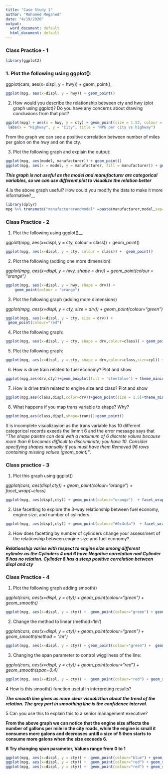 ---
title: "Case Study 1"
author: "Mohamed Megahed"
date: "4/19/2020"
output:
  word_document: default
  html_document: default
---

### Class Practice - 1
```{r}
library(ggplot2)
```

### 1.	Plot the following using ggplot():

ggplot(cars, aes(x=displ, y = hwy)) + geom_point()_
```{r, fig.height=5, fig.width=11}
ggplot(mpg, aes(x=displ, y = hwy)) + geom_point()
```

2. How would you describe the relationship between cty and hwy (plot graph using ggplot)? Do you have any concerns about drawing conclusions from that plot?
```{r, fig.height=5, fig.width=11}
ggplot(mpg) + aes(x = hwy, y = cty) + geom_point(size = 1.52, colour = "#0c4c8a")+ geom_smooth() +
 labs(x = "Highway", y = "City", title = "MPG per city vs highway")
```

From the graph we can see a positive correlation between number of miles per galon on the hwy and on the cty.

3. Plot the following graph and explain the output:

```{r, fig.height=5, fig.width=11}
ggplot(mpg, aes(model, manufacturer)) + geom_point()
ggplot(mpg, aes(x = model, y = manufacturer, fill = manufacturer)) + geom_bin2d()

```
***This graph is not useful as the model and manufacturer are categorical variables, so we can use different plot to visualize the relation better***

4.Is the above graph useful? How could you modify the data to make it more informative?__
```{r, fig.height=5, fig.width=11}
library(dplyr)
mpg %>% transmute("manufacturerAndmodel" =paste(manufacturer,model,sep="-")) %>% ggplot(aes(manufacturerAndmodel))+geom_bar(fill = "darkblue",width=0.7)+labs(x = "Manufacturer - Models", y = "Total Count", title = "Total count of car models") +theme_minimal()+coord_flip()
```

### Class Practice - 2

1.	Plot the following using ggplot()__

ggplot(mpg, aes(x=displ, y = cty, colour = class)) +  geom_point()
```{r, fig.height=5, fig.width=11}
ggplot(mpg, aes(x=displ, y = cty, colour = class)) +  geom_point()
```
2.	Plot the following (adding one more dimension):

_ggplot(mpg, aes(x=displ, y = hwy, shape = drv)) + geom_point(colour = "orange")_
```{r, fig.height=5, fig.width=11}
ggplot(mpg, aes(x=displ, y = hwy, shape = drv)) + 
  	geom_point(colour = "orange")
```
3.	Plot the following graph (adding more dimensions)

_ggplot(mpg, aes(x=displ, y = cty, size = drv)) + geom_point(colour="green")_
```{r, fig.height=5, fig.width=11}
ggplot(mpg, aes(x=displ, y = cty, size = drv)) + 
 geom_point(colour="red")
```
4.	Plot the following graph:
```{r, fig.height=5, fig.width=11}
ggplot(mpg, aes(x=displ, y = cty, shape = drv,colour=class)) + geom_point()
```

5. Plot the following graph:

```{r, fig.height=5, fig.width=11}
ggplot(mpg, aes(x=displ, y = cty, shape = drv,colour=class,size=cyl)) + geom_point()
```

6.	How is drive train related to fuel economy? Plot and show

```{r, fig.height=5, fig.width=11}
ggplot(mpg,aes(drv,cty))+geom_boxplot(fill = 'steelblue') + theme_minimal()
```

7.	How is drive train related to engine size and class? Plot and show
```{r, fig.height=5, fig.width=11}
ggplot(mpg,aes(class,displ,color=drv))+geom_point(size = 1.5)+theme_minimal()
```

8.	What happens if you map trans variable to shape? Why?
```{r, fig.height=5, fig.width=11}
ggplot(mpg,aes(class,displ,shape=trans))+geom_point()
```


It is incomplete visualizayion as the trans variable has 10 different categorical records exeeds the limmit 6 and the error message says that _"The shape palette can deal with a maximum of 6 discrete values because more than 6 becomes difficult to discriminate; you have 10. Consider specifying shapes manually if you must have them.Removed 96 rows containing missing values (geom_point)"_.
 
### Class practice - 3

1.	Plot this graph using ggplot()

_ggplot(cars, aes(displ,cty)) + geom_point(colour="orange")  + facet_wrap(~class)_
```{r, fig.height=5, fig.width=11}
ggplot(mpg, aes(displ,cty)) + geom_point(colour="orange")  + facet_wrap(~class)
```

2.	Use facetting to explore the 3-way relationship between fuel economy, engine size, and number of cylinders.

```{r, fig.height=5, fig.width=11}
ggplot(mpg, aes(displ,cty)) + geom_point(colour="#0c4c8a")  + facet_wrap(~cyl) + labs(x = "Engine Size", y = "Feul Economy", title = "Relations per Cylinder")
```

3. How does facetting by number of cylinders change your assessment of the relationship between engine size and fuel economy?

***Relationship varies with respect to engine size among different cylinder.as the Cylinders 4 and 6 have Negative correlation nad Cylinder 5 has no relation. Cylinder 8 has a steep positive correlation between displ and cty***

### Class Practice - 4

1. Plot the following graph adding smooth()

_ggplot(cars, aes(x=displ, y = cty)) +  geom_point(colour="green") + geom_smooth()_
```{r, fig.height=5, fig.width=11}
ggplot(mpg, aes(x=displ, y = cty)) +  geom_point(colour="green") + geom_smooth()
```

2.	Change the method to linear (method='lm')

_ggplot(cars, aes(x=displ, y = cty)) + geom_point(colour="green") + geom_smooth(method = "lm")_
```{r, fig.height=5, fig.width=11}
ggplot(mpg, aes(x=displ, y = cty)) + geom_point(colour="green") +  geom_smooth(method = "lm") 
```

3.	Changing the span parameter to control wiggliness of the line:

_ggplot(cars, aes(x=displ, y = cty)) +  geom_point(colour="red") + geom_smooth(span=0.4)_
```{r, fig.height=5, fig.width=11}
ggplot(mpg, aes(x=displ, y = cty)) +  geom_point(colour="red") + geom_smooth(span=0.4)
```

4 How is this smooth() function useful in interpreting results?

***The smooth line gives us more clear visualiztion about the trend of the relation. The grey part in smoothing line is the confidence interval.***

5 Can you use this to explain this to a senior management executive?

**From the above graph we can notice that the engine size affects the number of gallons per mile in the city roads, while the engine is small it consumes more galons and decreases untill a size of 5 then starts to consume more galons when the size exceeds 6.**

__6 Try changing span parameter, Values range from 0 to 1__
```{r, fig.height=5, fig.width=11}
ggplot(mpg, aes(x=displ, y = cty)) +  geom_point(colour="blue") + geom_smooth(span=0)
ggplot(mpg, aes(x=displ, y = cty)) +  geom_point(colour="red") + geom_smooth(span=0.5)
ggplot(mpg, aes(x=displ, y = cty)) +  geom_point(colour="red") + geom_smooth(span=1)
```